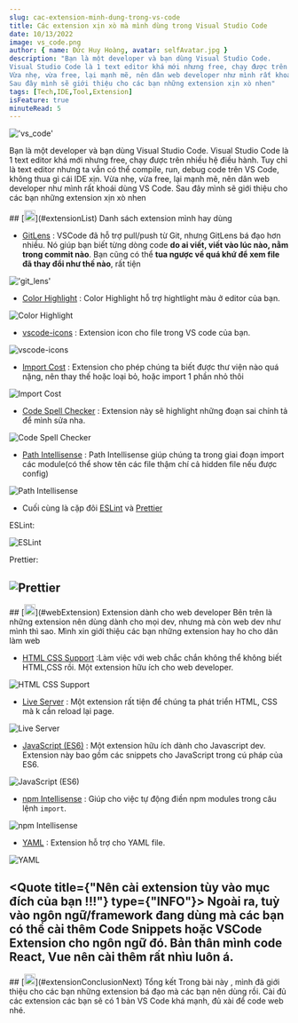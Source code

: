 ```yaml
---
slug: cac-extension-minh-dung-trong-vs-code
title: Các extension xịn xò mà mình dùng trong Visual Studio Code
date: 10/13/2022
image: vs_code.png
author: { name: Đức Huy Hoàng, avatar: selfAvatar.jpg }
description: "Bạn là một developer và bạn dùng Visual Studio Code.
Visual Studio Code là 1 text editor khá mới nhưng free, chạy được trên nhiều hệ điều hành. Tuy chỉ là text editor nhưng ta vẫn có thể compile, run, debug code trên VS Code, không thua gì cái IDE xịn.
Vừa nhẹ, vừa free, lại mạnh mẽ, nên dân web developer như mình rất khoái dùng VS Code.
Sau đây mình sẽ giới thiệu cho các bạn những extension xịn xò nhen"
tags: [Tech,IDE,Tool,Extension]
isFeature: true
minuteRead: 5
---
```


!['vs_code'](vs_code.png)

Bạn là một developer và bạn dùng Visual Studio Code.
Visual Studio Code là 1 text editor khá mới nhưng free, chạy được trên nhiều hệ điều hành. Tuy chỉ là text editor nhưng ta vẫn có thể compile, run, debug code trên VS Code, không thua gì cái IDE xịn.
Vừa nhẹ, vừa free, lại mạnh mẽ, nên dân web developer như mình rất khoái dùng VS Code.
Sau đây mình sẽ giới thiệu cho các bạn những extension xịn xò nhen

<article id="extensionList">
## [<img src="hashtag.svg" width="20px" height="20px"/>](#extensionList) Danh sách extension mình hay dùng

- [GitLens](https://marketplace.visualstudio.com/items?itemName=eamodio.gitlens) : VSCode đã hỗ trợ pull/push từ Git, nhưng GitLens bá đạo hơn nhiều. Nó giúp bạn biết từng dòng code **do ai viết, viết vào lúc nào, nằm trong commit nào**. Bạn cũng có thể **tua ngược về quá khứ để xem file đã thay đổi như thế nào**, rất tiện

!['git_lens'](vs-code-extension-post/git_lens.png)

- [Color Highlight](https://marketplace.visualstudio.com/items?itemName=naumovs.color-highlight) : Color Highlight hỗ trợ hightlight màu ở editor của bạn.

![Color Highlight](vs-code-extension-post/color_hight_light.png)

- [vscode-icons](https://marketplace.visualstudio.com/items?itemName=vscode-icons-team.vscode-icons) : Extension icon cho file trong VS code của bạn.

![vscode-icons](vs-code-extension-post/icons.png)

- [Import Cost](https://marketplace.visualstudio.com/items?itemName=wix.vscode-import-cost) : Extension cho phép chúng ta biết được thư viện nào quá nặng, nên thay thế hoặc loại bỏ, hoặc import 1 phần nhỏ thôi

![Import Cost](vs-code-extension-post/import_cost.png)

- [Code Spell Checker](https://marketplace.visualstudio.com/items?itemName=streetsidesoftware.code-spell-checker) : Extension này sẽ highlight những đoạn sai chính tả để mình sửa nha.

![Code Spell Checker](vs-code-extension-post/code_spell_checker.png)

- [Path Intellisense](https://marketplace.visualstudio.com/items?itemName=christian-kohler.path-intellisense) : Path Intellisense giúp chúng ta trong giai đoạn import các module(có thể show tên các file thậm chí cả hidden file nếu được config)

![Path Intellisense](vs-code-extension-post/path_intellisense.png)

- Cuối cùng là cặp đôi [ESLint](https://marketplace.visualstudio.com/items?itemName=dbaeumer.vscode-eslint) và [Prettier](https://marketplace.visualstudio.com/items?itemName=esbenp.prettier-vscode)

ESLint:

![ESLint](vs-code-extension-post/eslint.png)

Prettier:

## ![Prettier](vs-code-extension-post/prettier.png)

</article>

<article id="webExtension">
## [<img src="hashtag.svg" width="20px" height="20px"/>](#webExtension) Extension dành cho web developer
Bên trên là những extension nên dùng dành cho mọi dev, nhưng mà còn web dev như mình thì sao. Mình xin giới thiệu các bạn những extension hay ho cho dân làm web

- [HTML CSS Support](https://marketplace.visualstudio.com/items?itemName=ecmel.vscode-html-css) :Làm việc với web chắc chắn không thể không biết HTML,CSS rồi. Một extension hữu ích cho web developer.

![HTML CSS Support](vs-code-extension-post/html_css_support.png)

- [Live Server](https://marketplace.visualstudio.com/items?itemName=ritwickdey.LiveServer) : Một extension rất tiện để chúng ta phát triển HTML, CSS mà k cần reload lại page.

![Live Server](vs-code-extension-post/live_server.png)

- [JavaScript (ES6)](https://marketplace.visualstudio.com/items?itemName=xabikos.JavaScriptSnippets) : Một extension hữu ích dành cho Javascript dev. Extension này bao gồm các snippets cho JavaScript trong cú pháp của ES6.

![JavaScript (ES6)](vs-code-extension-post/js6_snippet.png)

- [npm Intellisense](https://marketplace.visualstudio.com/items?itemName=christian-kohler.npm-intellisense) : Giúp cho việc tự động điền npm modules trong câu lệnh `import`.

![npm Intellisense](vs-code-extension-post/npm_intellisense.png)

- [YAML](https://marketplace.visualstudio.com/items?itemName=redhat.vscode-yaml) : Extension hỗ trợ cho YAML file.

![YAML](vs-code-extension-post/yaml.png)

<Quote title={"Nên cài extension tùy vào mục đích của bạn !!!"} type={"INFO"}>
Ngoài ra, tuỳ vào ngôn ngữ/framework đang dùng mà các bạn có thể cài thêm Code Snippets hoặc VSCode Extension cho ngôn ngữ đó. Bản thân mình code React, Vue nên cài thêm rất nhìu luôn á.
</Quote>
---
</article>

<article id="extensionConclusionNext">
## [<img src="hashtag.svg" width="20px" height="20px"/>](#extensionConclusionNext) Tổng kết
Trong bài này , mình đã giới thiệu cho các bạn những extension bá đạo mà các bạn nên dùng rồi. Cài đủ các extension các bạn sẽ có 1 bản 
VS Code khá mạnh, đủ xài để code web nhé.

</article>
